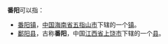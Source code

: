 '''番阳'''可以指：
* [[番阳镇|番阳镇]]，[[中国|中国]][[海南省|海南省]][[五指山市|五指山市]]下辖的一个[[镇|镇]]。
* [[鄱阳县|鄱阳县]]，古称'''番阳'''，中国[[江西省|江西省]][[上饶市|上饶市]]下辖的一个[[县|县]]。
{{disambig|Cat=二字中國地名消歧義}}